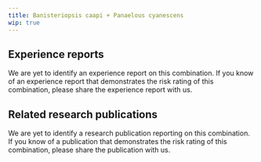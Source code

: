 ---
title: Banisteriopsis caapi + Panaelous cyanescens
wip: true
---

## Experience reports
We are yet to identify an experience report on this combination. If you know of an experience report that demonstrates the risk rating of this combination, please share the experience report with us.

## Related research publications
We are yet to identify a research publication reporting on this combination. If you know of a publication that demonstrates the risk rating of this combination, please share the publication with us.
